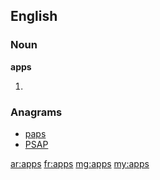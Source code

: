 ==English==

===Noun===
'''apps'''

# {{plural of|[[app]]}}

===Anagrams===
* [[paps#English|paps]]
* [[PSAP#English|PSAP]]

[[ar:apps]]
[[fr:apps]]
[[mg:apps]]
[[my:apps]]